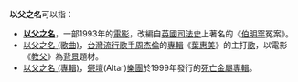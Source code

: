 '''以父之名'''可以指：
*'''[[以父之名|以父之名]]'''，一部1993年的[[電影|電影]]，改編自[[英國|英國]][[司法|司法]][[史|史]]上著名的《[[伯明罕|伯明罕]]冤案》。
*[[以父之名_(歌曲)|以父之名 (歌曲)]]，[[台灣|台灣]][[流行|流行]][[歌手|歌手]][[周杰倫|周杰倫]]的[[專輯|專輯]]《[[葉惠美|葉惠美]]》的主打[[歌|歌]]，以電影《[[教父_(電影)|教父]]》為[[背景|背景]]題材。
*[[以父之名_(專輯)|以父之名 (專輯)]]，[[祭壇|祭壇]](Altar)[[樂團|樂團]]於1999年發行的[[死亡金屬|死亡金屬]][[專輯|專輯]]。

{{disambig|Cat=四字作品消歧義}}